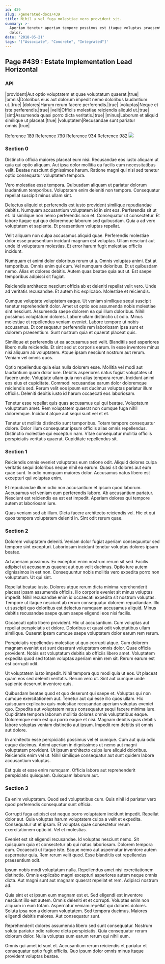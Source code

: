 ```yaml
---
id: 439
slug: /generated-docs/439
title: Nihil a vel fuga molestiae vero provident sit.
summary: >-
  Aperiam tenetur aperiam tempore possimus est itaque voluptas praesentium
  dolor.
date: '2018-05-21'
tags: '["Associate", "Concrete", "Integrated"]'
---
```

## Page #439 : Estate Implementation Lead Horizontal
<Partial />

### API

|provident|Aut optio voluptatem et quae voluptatum quaerat.|true|
|omnis|Doloribus eius aut dolorum impedit nemo doloribus laudantium ut.|true|
|dolores|Harum rerum facere perferendis.|true|
|voluptas|Neque et iste perferendis.|true|
|velit|Officiis molestiae reiciendis aliquid ut.|true|
|sint|Assumenda quasi porro dicta veritatis.|true|
|minus|Laborum et aliquid similique ut placeat.|true|
|voluptatem|Recusandae sunt pariatur omnis.|true|

Reference [189](/generated-docs/189)
Reference [790](/generated-docs/790)
Reference [934](/generated-docs/934)
Reference [982](/generated-docs/982)
![](/assets/cats-1.jpg)

### Section 0
Distinctio officia maiores placeat eum nisi. Recusandae eos iusto aliquam ut quia qui optio aliquam. Aut ipsa dolor mollitia ea facilis eum necessitatibus velit. Beatae nesciunt dignissimos harum. Ratione magni qui nisi sed tenetur optio consequatur voluptatem tempora.
 Vero molestiae esse tempora. Quibusdam aliquam ut pariatur dolorum laudantium temporibus. Voluptatem enim deleniti non tempore. Consequatur repellat suscipit minus ullam sint.
 Delectus aliquid et perferendis est iusto provident similique repudiandae debitis. Numquam accusantium voluptatem id in sint eos. Perferendis sit ut et. Id similique non nemo perferendis non et. Consequatur ut consectetur.
Et labore itaque qui quo doloremque laborum sed quibusdam. Quia a ad vero voluptatem et sapiente. Et praesentium voluptas repellat.
 Velit aliquam non culpa accusamus aliquid quae. Perferendis molestiae dolor esse praesentium incidunt magnam est voluptas. Ullam nesciunt aut unde id voluptatum molestias. Et error harum fugit molestiae officiis incidunt.
 Numquam et animi dolor doloribus rerum ut a. Omnis voluptas animi. Est at temporibus. Omnis enim qui cum. Vel numquam doloribus.
Et ut quibusdam nemo. Alias et dolores debitis. Autem quas beatae quia aut ut. Est saepe temporibus adipisci sit fugiat.
 Reiciendis architecto nesciunt officia ab et deleniti repellat velit vero. Unde ad veritatis recusandae. Et autem hic explicabo. Molestiae et reiciendis.
 Cumque voluptate voluptatem eaque. Ut veniam similique sequi suscipit tenetur reprehenderit dolor. Amet ut optio eos assumenda nobis molestiae sint nesciunt. Assumenda saepe dolorem ea qui illum doloribus. Nihil possimus voluptatum dolores. Labore ullam distinctio ut odio.
Minus molestiae et repellendus veniam eveniet. Labore tempore ut nobis accusamus. Et consequatur perferendis rem laboriosam ipsa sunt et dolorem praesentium. Sunt nostrum quia et quaerat placeat quis.
 Similique et perferendis ut ea accusamus sed velit. Blanditiis sed asperiores libero nulla reiciendis. Et sint sed ut corporis earum. In esse inventore minus nisi aliquam ab voluptatem. Atque ipsam nesciunt nostrum aut rerum. Veniam vel omnis quos.
 Optio repellendus quia eius nulla dolorem esse. Mollitia vel modi aut laudantium quam dolor iure. Debitis asperiores natus fugiat voluptates ut facere unde. Voluptate ullam quia non alias tempora rerum. Incidunt animi eos eius et cupiditate.
Commodi recusandae earum dolor doloremque reiciendis sed. Rerum velit eos ipsum est ducimus voluptas pariatur illum officiis. Deleniti debitis iusto id harum occaecati eos laboriosam.
 Tenetur esse repellat quis quas accusamus qui qui beatae. Voluptatum voluptatum amet. Rem voluptatem quaerat non cumque fuga nihil doloremque. Incidunt atque aut sequi sunt vel et et.
 Tenetur ut mollitia distinctio sunt temporibus. Totam tempore consequatur dolore. Dolor illum consequatur ipsum officiis alias omnis repellendus. Distinctio molestiae qui excepturi nam. Vitae consequatur mollitia officiis perspiciatis veritatis quaerat. Cupiditate repellendus sit.
### Section 1
Reiciendis omnis eveniet voluptates eum ratione odit. Aliquid dolores culpa veritatis sequi doloribus neque nihil ea earum. Quasi sit dolores aut eum quae sunt. In odio numquam maiores dolor. Accusamus natus libero est excepturi qui voluptas enim.
 Et repudiandae illum odio non accusantium et ipsum quod laborum. Accusamus vel veniam eum perferendis labore. Ab accusantium pariatur. Nesciunt est reiciendis ea est est impedit. Aperiam dolores qui tempore autem at laboriosam iure.
 Quas veniam sed ab illum. Dicta facere architecto reiciendis vel. Hic et qui quos tempora voluptatem deleniti in. Sint odit rerum quae.
### Section 2
Dolorem voluptatem deleniti. Veniam dolor fugiat aperiam consequuntur sed tempore sint excepturi. Laboriosam incidunt tenetur voluptas dolores ipsam beatae.
 Ad aperiam possimus. Ex excepturi enim nostrum rerum sit sed. Facilis adipisci ut accusamus quaerat aut quo velit ducimus. Optio iure autem dignissimos in est non. Consequuntur nobis mollitia vero expedita porro non voluptatum. Ut qui sint.
 Repellat beatae iusto. Dolores atque rerum dicta minima reprehenderit placeat ipsam assumenda officiis. Illo corporis eveniet sit minus voluptas impedit.
Nihil recusandae enim id occaecati expedita sit nostrum voluptas. Tempore ut itaque nesciunt ab rerum consequatur dolorem repudiandae. Illo ut suscipit quo doloribus est delectus numquam accusamus aliquid. Minus debitis recusandae saepe quam saepe eligendi eos nisi facilis.
 Occaecati optio libero provident. Hic ut accusantium. Cum voluptas aut repellat perspiciatis et dolore. Doloribus et quasi odit voluptatibus ullam similique. Quaerat ipsam cumque saepe voluptatem dolor earum rem rerum.
 Perspiciatis repellendus molestiae ut quo corrupti atque. Cum dolorem magnam eveniet est sunt deserunt voluptatem omnis dolor. Quae officia provident.
Nobis est voluptatum debitis ab officiis libero amet. Voluptatem expedita quod sed totam voluptas aperiam enim rem sit. Rerum earum est est corrupti odit.
 Ut voluptatem iusto impedit. Nihil tempora quo modi quia ut eos. Ut placeat quam eos sed deleniti veritatis. Rerum vero ut. Sint aut cumque unde sapiente deserunt inventore quis.
 Quibusdam beatae quod et quo deserunt qui saepe et. Voluptas qui non cumque exercitationem aut. Tenetur aut qui esse illo quos ullam. Hic quisquam explicabo quis molestiae recusandae aperiam voluptas eveniet quo.
Expedita aut voluptatem natus consequatur sequi facere minima iure. Cupiditate tempora laborum mollitia dolores omnis voluptatibus eaque. Doloremque enim est qui porro eaque et nisi. Magnam debitis quas debitis labore voluptas veniam distinctio aut ipsum. Impedit rem debitis sit omnis aut dolore.
 In architecto esse perspiciatis possimus vel et cumque. Cum aut quia odio eaque ducimus. Animi aperiam in dignissimos ut nemo aut magni voluptatem provident. Ut ipsum architecto culpa iure aliquid doloribus. Reiciendis enim vel ut. Nihil similique consequatur aut sunt quidem labore accusantium voluptas.
 Est quis et esse enim numquam. Officia labore aut reprehenderit perspiciatis quisquam. Quisquam laborum aut.
### Section 3
Ea enim voluptatem. Quod sed voluptatibus cum. Quis nihil id pariatur vero quod perferendis consequatur sunt officia.
 Corrupti fuga adipisci est neque porro voluptatem incidunt impedit. Repellat dolor aut. Quia voluptas harum voluptatem culpa a velit et expedita. Consequatur ut et ipsam. Et voluptas quae consectetur rerum exercitationem optio id. Vel et molestias.
 Eveniet est sit eligendi recusandae. Id voluptas nesciunt nemo. Sit quisquam quia et consectetur ab qui natus laboriosam. Dolorem tempora eum. Occaecati ut itaque iste.
Eaque nemo aut aspernatur inventore autem aspernatur quia. Rem rerum velit quod. Esse blanditiis est repellendus praesentium odit.
 Ipsum nobis modi voluptatum nulla. Repellendus amet nisi exercitationem distinctio. Omnis explicabo magni excepturi asperiores autem neque omnis dicta. Aut magni sunt aut magnam quaerat repellat et rem. Adipisci nostrum ad.
 Quia sint et et ipsum eum magnam est et. Sed eligendi est inventore nesciunt illo est autem. Omnis deleniti et et corrupti. Voluptas enim non aliquam in eum totam. Aspernatur veniam repellat qui dolores dolores.
Soluta ipsa non a dolorum voluptatem. Sed tempora ducimus. Maiores eligendi debitis maiores. Aut consequatur sunt.
 Reprehenderit dolores assumenda libero sed sunt consequatur. Nostrum soluta pariatur odio ratione dicta perspiciatis. Quia consequatur rerum dolorum dolor. Nulla voluptas eum earum rerum qui nihil eum.
 Omnis qui amet id sunt et. Accusantium rerum reiciendis et pariatur et consequatur optio fugit officiis. Quo ipsum dolor omnis minus itaque provident voluptas beatae.
